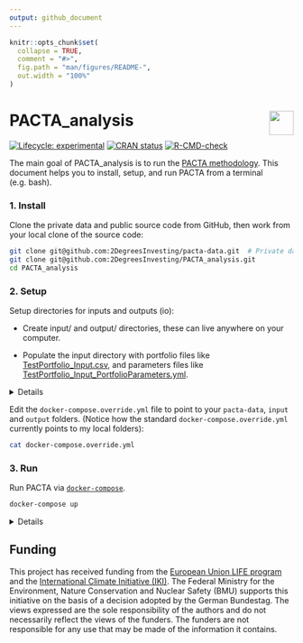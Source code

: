 ```yaml
---
output: github_document
---
```


<!-- README.md is generated from README.Rmd. Please edit that file -->

```r
knitr::opts_chunk$set(
  collapse = TRUE,
  comment = "#>",
  fig.path = "man/figures/README-",
  out.width = "100%"
)
```

# PACTA_analysis <a href='https://github.com/2DegreesInvesting/PACTA_analysis'><img src='https://imgur.com/A5ASZPE.png' align='right' height='43' /></a>

<!-- badges: start -->
[![Lifecycle: experimental](https://img.shields.io/badge/lifecycle-experimental-orange.svg)](https://lifecycle.r-lib.org/articles/stages.html)
[![CRAN status](https://www.r-pkg.org/badges/version/PACTA_analysis)](https://CRAN.R-project.org/package=PACTA_analysis)
[![R-CMD-check](https://github.com/2DegreesInvesting/PACTA_analysis/workflows/R-CMD-check/badge.svg)](https://github.com/2DegreesInvesting/PACTA_analysis/actions)
<!-- badges: end -->

The main goal of PACTA_analysis is to run the [PACTA
methodology](https://2degrees-investing.org/resource/pacta/). This document
helps you to install, setup, and run PACTA from a terminal (e.g. bash).

### 1. Install

Clone the private data and public source code from GitHub, then work from
your local clone of the source code:

```bash
git clone git@github.com:2DegreesInvesting/pacta-data.git  # Private data!
git clone git@github.com:2DegreesInvesting/PACTA_analysis.git
cd PACTA_analysis
```

### 2. Setup

Setup  directories for inputs and outputs (io):

* Create input/ and output/ directories, these can live anywhere on your computer.

* Populate the input directory with portfolio files like
[TestPortfolio_Input.csv](https://github.com/2DegreesInvesting/PACTA_analysis/blob/master/working_dir/20_Raw_Inputs/TestPortfolio_Input.csv),
and parameters files like
[TestPortfolio_Input_PortfolioParameters.yml](https://github.com/2DegreesInvesting/PACTA_analysis/blob/master/working_dir/10_Parameter_File/TestPortfolio_Input_PortfolioParameters.yml).

<details> 

Each corresponding `<pair-name>` the portfolio and parameter files must be named
`<pair-name>_Input.csv` and `<pair-name>_Input_PortfolioParameters.yml`,
respectively. For example:

  * This pair is valid: `a_Input.csv`, `a_Input_PortfolioParameters.yml`.
  
  * This pair is invalid: `a_Input.csv`, `b_Input_PortfolioParameters.yml`.

In the parameter files, whatever values you give to `portfolio_name_in` and
`investor_name_in` will populate the columns `portfolio_name` and
`investor_name` of some output files. For example:

* A parameter file:

```r
writeLines(readLines(
  "working_dir/10_Parameter_File/TestPortfolio_Input_PortfolioParameters.yml"
))
```

* A few rows of some relevant output files and columns:

```r
output <- "../output/working_dir/40_Results/TestPortfolio_Input/"
paths <- list.files(output, full.names = TRUE)
datasets <- lapply(paths, readRDS)
columns <- c("portfolio_name", "investor_name")
out <- lapply(datasets, function(x) head(x[columns], 3))
out <- setNames(out, basename(paths))
head(out, 3)
```

</details>

Edit the `docker-compose.override.yml` file to point to your `pacta-data`, `input` and `output` folders. (Notice how the standard `docker-compose.override.yml` currently points to my local folders): 

```bash
cat docker-compose.override.yml
```

### 3. Run

Run PACTA via [`docker-compose`](https://docs.docker.com/compose/install/).

```bash
docker-compose up
```

<details>

You may interact with the PACTA container with:

```bash
docker-compose run app bash
```

You may mount your local source code with:

```bash
docker-compose run -v "$(pwd)":/PACTA_analysis app bash
```

These are the files used to create the Docker image and run the container:

```bash
cat Dockerfile
```

```bash
cat docker-compose.yml
```

```bash
cat docker-compose.override.yml
```


You may remove the input/ and output/ directories and start again.

```bash
sudo rm ../input ../output -ri
```

</details>

## Funding

This project has received funding from the [European Union LIFE
program](https://wayback.archive-it.org/12090/20210412123959/https://ec.europa.eu/easme/en/)
and the [International Climate Initiative
(IKI)](https://www.international-climate-initiative.com/en/details/project/measuring-paris-agreement-alignment-and-financial-risk-in-financial-markets-18_I_351-2982).
The Federal Ministry for the Environment, Nature Conservation and Nuclear Safety
(BMU) supports this initiative on the basis of a decision adopted by the German
Bundestag. The views expressed are the sole responsibility of the authors and do
not necessarily reflect the views of the funders. The funders are not
responsible for any use that may be made of the information it contains.
